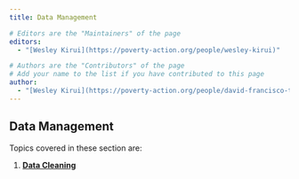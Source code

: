 ```yaml
---
title: Data Management

# Editors are the "Maintainers" of the page
editors:
  - "[Wesley Kirui](https://poverty-action.org/people/wesley-kirui)"

# Authors are the "Contributors" of the page
# Add your name to the list if you have contributed to this page
author:
  - "[Wesley Kirui](https://poverty-action.org/people/david-francisco-torres-leon)"
---
```


## Data Management

Topics covered in these section are:

1. **[Data Cleaning](./data_cleaning/index.html)**